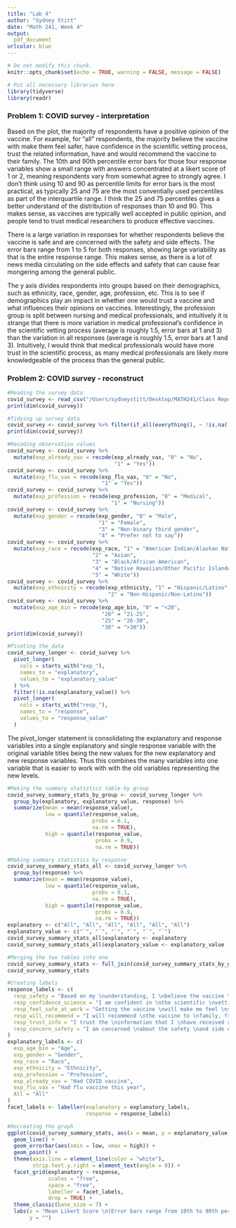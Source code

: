 ```yaml
---
title: "Lab 4"
author: "Sydney Stitt"
date: "Math 241, Week 4"
output:
  pdf_document
urlcolor: blue
---
```

```r
# Do not modify this chunk.
knitr::opts_chunk$set(echo = TRUE, warning = FALSE, message = FALSE)
```

```r
# Put all necessary libraries here
library(tidyverse)
library(readr)
```

### Problem 1: COVID survey - interpretation
Based on the plot, the majority of respondents have a positive opinion of the vaccine. For example, for "all" respondents, the majority believe the vaccine with make them feel safer, have confidence in the scientific vetting process, trust the related information, have and would recommend the vaccine to their family. The 10th and 90th percentile error bars for those four response variables show a small range with answers concentrated at a likert score of 1 or 2, meaning respondents vary from somewhat agree to strongly agree. I don't think using 10 and 90 as percentile limits for error bars is the most practical, as typically 25 and 75 are the most conventially used percentiles as part of the interquartile range. I think the 25 and 75 percentiles gives a better understand of the distribution of responses than 10 and 90. This makes sense, as vaccines are typically well accepted in public opinion, and people tend to trust medical researchers to produce effective vaccines.

There is a large variation in responses for whether respondents believe the vaccine is safe and are concerned with the safety and side effects. The error bars range from 1 to 5 for both responses, showing large variability as that is the entire response range. This makes sense, as there is a lot of news media circulating on the side effects and safety that can cause fear mongering among the general public.

The y axis divides respondents into groups based on their demographics, such as ethnicity, race, gender, age, profession, etc. This is to see if demographics play an impact in whether one would trust a vaccine and what influences their opinions on vaccines. Interestingly, the profession group is split between nursing and medical professionals, and intuitively it is strange that there is more variation in medical professional's confidence in the scientific vetting process (average is roughly 1.5, error bars at 1 and 3) than the variation in all responses (average is roughly 1.5, error bars at 1 and 3). Intuitively, I would think that medical professionals would have more trust in the scientific process, as many medical professionals are likely more knowledgeable of the process than the general public. 

### Problem 2: COVID survey - reconstruct
```r
#Reading the survey data
covid_survey <- read_csv("/Users/sydneystitt/Desktop/MATH241/Class Repo/labs/lab04/data/covid-survey.csv", skip = 1)
print(dim(covid_survey))

#Tidying up survey data
covid_survey <- covid_survey %>% filter(if_all(everything(), ~ !is.na(.)))
print(dim(covid_survey))

#Recoding observation values
covid_survey <- covid_survey %>% 
  mutate(exp_already_vax = recode(exp_already_vax, "0" = "No", 
                                  "1" = "Yes"))
covid_survey <- covid_survey %>% 
  mutate(exp_flu_vax = recode(exp_flu_vax, "0" = "No", 
                              "1" = "Yes"))
covid_survey <- covid_survey %>% 
  mutate(exp_profession = recode(exp_profession, "0" = "Medical", 
                                 "1" = "Nursing"))
covid_survey <- covid_survey %>% 
  mutate(exp_gender = recode(exp_gender, "0" = "Male", 
                             "1" = "Female", 
                             "3" = "Non-binary third gender", 
                             "4" = "Prefer not to say"))
covid_survey <- covid_survey %>% 
  mutate(exp_race = recode(exp_race, "1" = "American Indian/Alaskan Native", 
                           "2" = "Asian", 
                           "3" = "Black/African American", 
                           "4" = "Native Hawaiian/Other Pacific Islander", 
                           "5" = "White"))
covid_survey <- covid_survey %>% 
  mutate(exp_ethnicity = recode(exp_ethnicity, "1" = "Hispanic/Latino", 
                                "2" = "Non-Hispanic/Non-Latino"))
covid_survey <- covid_survey %>% 
  mutate(exp_age_bin = recode(exp_age_bin, "0" = "<20", 
                              "20" = "21-25", 
                              "25" = "26-30", 
                              "30" = ">30"))
print(dim(covid_survey))
```

```r
#Pivoting the data
covid_survey_longer <- covid_survey %>% 
  pivot_longer(
    cols = starts_with("exp_"), 
    names_to = "explanatory", 
    values_to = "explanatory_value"
  ) %>% 
  filter(!is.na(explanatory_value)) %>% 
  pivot_longer(
    cols = starts_with("resp_"), 
    names_to = "response", 
    values_to = "response_value"
  )
```

The pivot_longer statement is consolidating the explanatory and response variables into a single explanatory and single response variable with the original variable titles being the new values for the new explanatory and new response variables. Thus this combines the many variables into one variable that is easier to work with with the old variables representing the new levels.

```r
#Making the summary statistics table by group
covid_survey_summary_stats_by_group <- covid_survey_longer %>% 
  group_by(explanatory, explanatory_value, response) %>% 
  summarize(mean = mean(response_value),
            low = quantile(response_value, 
                           probs = 0.1, 
                           na.rm = TRUE),
            high = quantile(response_value, 
                            probs = 0.9, 
                            na.rm = TRUE))

#Making summary statistics by response
covid_survey_summary_stats_all <- covid_survey_longer %>% 
  group_by(response) %>% 
  summarize(mean = mean(response_value),
            low = quantile(response_value, 
                           probs = 0.1, 
                           na.rm = TRUE),
            high = quantile(response_value, 
                            probs = 0.9, 
                            na.rm = TRUE))
explanatory <- c("All", "All", "All", "All", "All", "All")
explanatory_value <- c("`", "`", "`", "`", "`", "`")
covid_survey_summary_stats_all$explanatory <- explanatory
covid_survey_summary_stats_all$explanatory_value <- explanatory_value

#Merging the two tables into one
covid_survey_summary_stats <- full_join(covid_survey_summary_stats_by_group, covid_survey_summary_stats_all)
covid_survey_summary_stats
```

```r
#Creating labels
response_labels <- c(
  resp_safety = "Based on my \nunderstanding, I \nbelieve the vaccine \nis safe",
  resp_confidence_science = "I am confident in \nthe scientific \nvetting process for \nthe new COVID \nvaccines", 
  resp_feel_safe_at_work = "Getting the vaccine \nwill make me feel \nsafer at work",
  resp_will_recommend = "I will recommend \nthe vaccine to \nfamily, friends, \nand community \nmembers",
  resp_trust_info = "I trust the \ninformation that I \nhave received about \nthe vaccines",
  resp_concern_safety = "I am concerned \nabout the safety \nand side effects of \nthe vaccine"
)
explanatory_labels <- c(
  exp_age_bin = "Age",
  exp_gender = "Gender",
  exp_race = "Race",
  exp_ethnicity = "Ethnicity",
  exp_profession = "Profession",
  exp_already_vax = "Had COVID vaccine",
  exp_flu_vax = "Had flu vaccine this year",
  All = "All"
)
facet_labels <- labeller(explanatory = explanatory_labels,
                         response = response_labels)
```

```r
#Recreating the graph
ggplot(covid_survey_summary_stats, aes(x = mean, y = explanatory_value)) + 
  geom_line() + 
  geom_errorbar(aes(xmin = low, xmax = high)) + 
  geom_point() + 
  theme(axis.line = element_line(color = "white"),
        strip.text.y.right = element_text(angle = 0)) +
  facet_grid(explanatory ~ response, 
             scales = "free", 
             space = "free", 
             labeller = facet_labels, 
             drop = TRUE) + 
  theme_classic(base_size = 7) + 
  labs(x = "Mean Likert Score \n(Error bars range from 10th to 90th percentile)",
       y = "") 
```